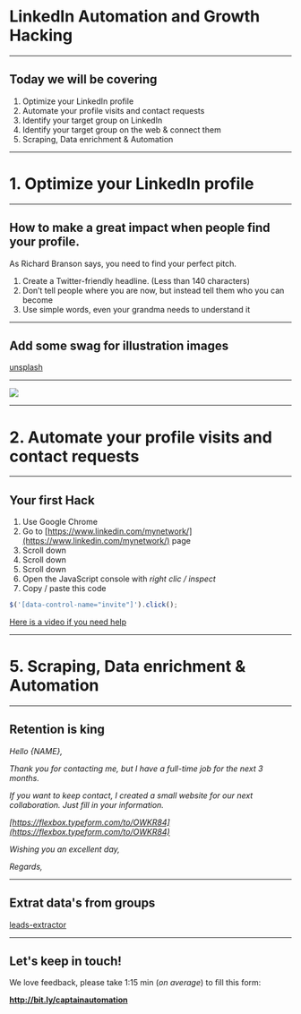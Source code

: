 # LinkedIn Automation and Growth Hacking

---

## Today we will be covering

1. Optimize your LinkedIn profile
2. Automate your profile visits and contact requests
3. Identify your target group on LinkedIn
4. Identify your target group on the web & connect them
5. Scraping, Data enrichment & Automation

---

# 1. Optimize your LinkedIn profile

---

## How to make a great impact when people find your profile.

As Richard Branson says, you need to find your perfect pitch.

1. Create a Twitter-friendly headline. (Less than 140 characters)
2. Don’t tell people where you are now, but instead tell them who you can become
3. Use simple words, even your grandma needs to understand it

---

## Add some swag for illustration images

[unsplash](https://unsplash.com/search/photos/inspiration)

---

![](linkedin.png)

---

# 2. Automate your profile visits and contact requests

---

## Your first Hack

1. Use Google Chrome
2. Go to [https://www.linkedin.com/mynetwork/](https://www.linkedin.com/mynetwork/) page
3. Scroll down
4. Scroll down
5. Scroll down
6. Open the JavaScript console with _right clic / inspect_
7. Copy / paste this code

```javascript
$('[data-control-name="invite"]').click();
```

[Here is a video if you need help](https://youtu.be/7kxt1aXumzI)

---

# 5. Scraping, Data enrichment & Automation

---

## Retention is king

_Hello {NAME},_

_Thank you for contacting me, but I have a full-time job for the next 3 months._

_If you want to keep contact, I created a small website for our next collaboration. Just fill in your information._

_[https://flexbox.typeform.com/to/OWKR84](https://flexbox.typeform.com/to/OWKR84)_

_Wishing you an excellent day,_

_Regards,_

---

## Extrat data's from groups

[leads-extractor](https://chrome.google.com/webstore/detail/leads-extractor-social-me/nljnogdbefgdiejolejlajbghojopcpb?hl=en)

---

## Let's keep in touch!

We love feedback, please take 1:15 min (_on average_) to fill this form:

**http://bit.ly/captainautomation**
